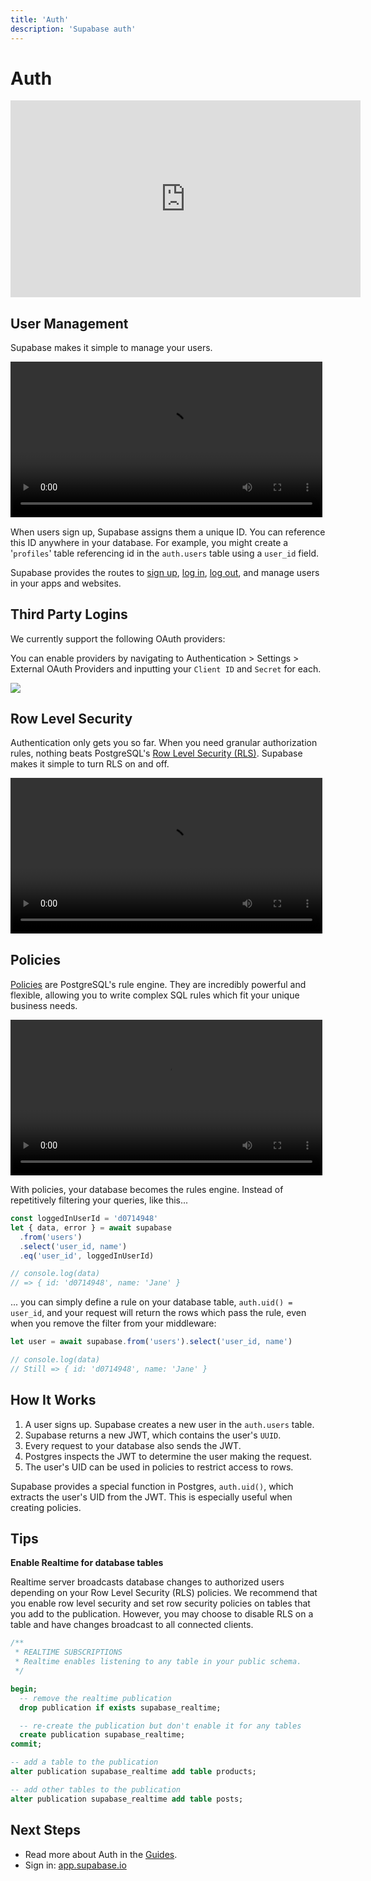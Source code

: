 ```yaml
---
title: 'Auth'
description: 'Supabase auth'
---
```


# Auth

<iframe width="560" height="315" src="https://www.youtube.com/embed/6ow_jW4epf8" title="YouTube video player" frameborder="0" allow="accelerometer; autoplay; clipboard-write; encrypted-media; gyroscope; picture-in-picture" allowfullscreen></iframe>

## User Management

Supabase makes it simple to manage your users.

<video width="99%" playsinline controls>
  <source src="/videos/auth-zoom2.mp4" type="video/mp4" playsInline />
</video>

When users sign up, Supabase assigns them a unique ID. You can reference this ID anywhere in your database. For example, you might create a '`profiles`' table referencing id in the `auth.users` table using a `user_id` field.

Supabase provides the routes to [sign up](https://supabase.com/docs/reference/javascript/auth-signup), [log in](https://supabase.com/docs/reference/javascript/auth-signin), [log out](https://supabase.com/docs/reference/javascript/auth-signout), and manage users in your apps and websites.

## Third Party Logins

We currently support the following OAuth providers:


<LinkCardsWrapper>
  <LinkCard class="lg:w-1/4" title="Apple" />
  <LinkCard class="lg:w-1/4" title="Azure" />
  <LinkCard class="lg:w-1/4" title="Bitbucket" />
  <LinkCard class="lg:w-1/4" title="Discord" />
  <LinkCard class="lg:w-1/4" title="Facebook" />
  <LinkCard class="lg:w-1/4" title="Github" />
  <LinkCard class="lg:w-1/4" title="GitLab" />
  <LinkCard class="lg:w-1/4" title="Google" />
  <LinkCard class="lg:w-1/4" title="MessageBird" />
  <LinkCard class="lg:w-1/4" title="Slack" />
  <LinkCard class="lg:w-1/4" title="Spotify" />
  <LinkCard class="lg:w-1/4" title="Twitter" />
  <LinkCard class="lg:w-1/4" title="Twitch" />
  <LinkCard class="lg:w-1/4" title="Twilio" />
</LinkCardsWrapper>

You can enable providers by navigating to Authentication > Settings > External OAuth Providers and inputting your `Client ID` and `Secret` for each.

<img src="https://supabase.com/docs/assets/images/supabase-oauth-logins-465421be6d56c5d1bedf19df6786c520.png" />

## Row Level Security

Authentication only gets you so far. When you need granular authorization rules, nothing beats PostgreSQL's [Row Level Security (RLS)](https://www.postgresql.org/docs/current/ddl-rowsecurity.html). Supabase makes it simple to turn RLS on and off.

<video width="99%" playsinline controls>
  <source src="/videos/rls-zoom2.mp4" type="video/mp4" playsInline />
</video>

## Policies

[Policies](https://www.postgresql.org/docs/current/sql-createpolicy.html) are PostgreSQL's rule engine. They are incredibly powerful and flexible, allowing you to write complex SQL rules which fit your unique business needs.

<video width="99%" playsinline controls>
  <source src="/videos/policies-zoom2.mp4" type="video/mp4" playsInline />
</video>

With policies, your database becomes the rules engine. Instead of repetitively filtering your queries, like this...

```Javascript
const loggedInUserId = 'd0714948'
let { data, error } = await supabase
  .from('users')
  .select('user_id, name')
  .eq('user_id', loggedInUserId)

// console.log(data)
// => { id: 'd0714948', name: 'Jane' }
```
... you can simply define a rule on your database table, `auth.uid() = user_id`, and your request will return the rows which pass the rule, even when you remove the filter from your middleware:

```Javascript
let user = await supabase.from('users').select('user_id, name')

// console.log(data)
// Still => { id: 'd0714948', name: 'Jane' }
```

## How It Works


1. A user signs up. Supabase creates a new user in the `auth.users` table.
2. Supabase returns a new JWT, which contains the user's `UUID`.
3. Every request to your database also sends the JWT.
4. Postgres inspects the JWT to determine the user making the request.
5. The user's UID can be used in policies to restrict access to rows.

Supabase provides a special function in Postgres, `auth.uid()`, which extracts the user's UID from the JWT. This is especially useful when creating policies.

## Tips

**Enable Realtime for database tables**

Realtime server broadcasts database changes to authorized users depending on your Row Level Security (RLS) policies. We recommend that you enable row level security and set row security policies on tables that you add to the publication. However, you may choose to disable RLS on a table and have changes broadcast to all connected clients.

```sql
/**
 * REALTIME SUBSCRIPTIONS
 * Realtime enables listening to any table in your public schema.
 */

begin;
  -- remove the realtime publication
  drop publication if exists supabase_realtime;

  -- re-create the publication but don't enable it for any tables
  create publication supabase_realtime;
commit;

-- add a table to the publication
alter publication supabase_realtime add table products;

-- add other tables to the publication
alter publication supabase_realtime add table posts;
```

## Next Steps
- Read more about Auth in the [Guides](https://supabase.com/docs/guides/auth/intro).
- Sign in: [app.supabase.io](https://app.supabase.io/)



